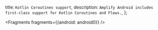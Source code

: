   title: `Kotlin Coroutines support`,
  description: `Amplify Android includes first-class support for Kotlin Coroutines and Flows.`,
};


<Fragments fragments={{android: android0}} />
